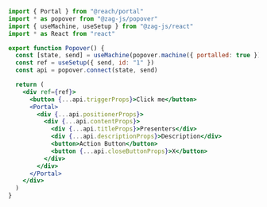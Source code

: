 ```jsx
import { Portal } from "@reach/portal"
import * as popover from "@zag-js/popover"
import { useMachine, useSetup } from "@zag-js/react"
import * as React from "react"

export function Popover() {
  const [state, send] = useMachine(popover.machine({ portalled: true }))
  const ref = useSetup({ send, id: "1" })
  const api = popover.connect(state, send)

  return (
    <div ref={ref}>
      <button {...api.triggerProps}>Click me</button>
      <Portal>
        <div {...api.positionerProps}>
          <div {...api.contentProps}>
            <div {...api.titleProps}>Presenters</div>
            <div {...api.descriptionProps}>Description</div>
            <button>Action Button</button>
            <button {...api.closeButtonProps}>X</button>
          </div>
        </div>
      </Portal>
    </div>
  )
}
```
